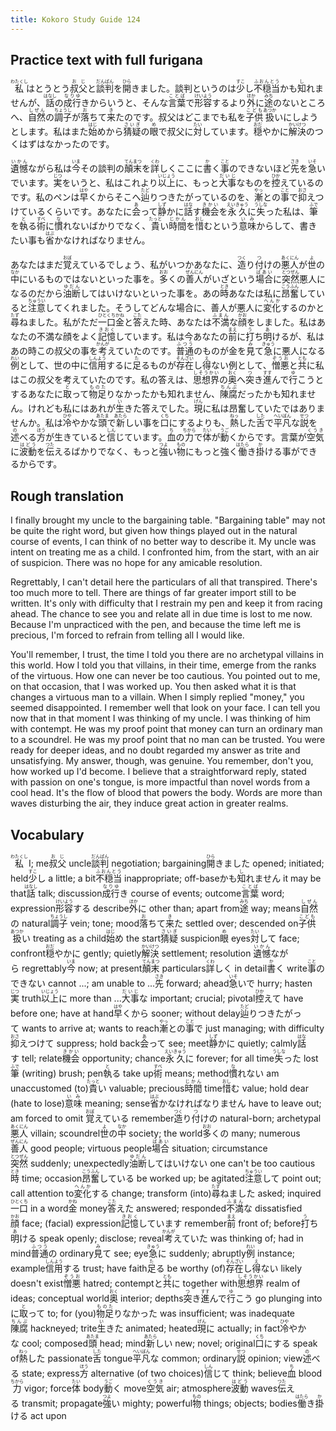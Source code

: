 ```yaml
---
title: Kokoro Study Guide 124
---
```


## Practice text with full furigana

<p>
<ruby><rb>私</rb><rt>わたくし</rt></ruby>はとうとう<ruby><rb>叔父</rb><rt>おじ</rt></ruby>と<ruby><rb>談判</rb><rt>だんぱん</rt></ruby>を<ruby><rb>開</rb><rt>ひら</rt></ruby>きました。談判というのは<ruby><rb>少</rb><rt>すこ</rt></ruby>し<ruby><rb>不穏当</rb><rt>ふおんとう</rt></ruby>かも<ruby><rb>知</rb><rt>し</rt></ruby>れませんが、<ruby><rb>話</rb><rt>はなし</rt></ruby>の<ruby><rb>成行</rb><rt>なりゆ</rt></ruby>きからいうと、そんな<ruby><rb>言葉</rb><rt>ことば</rt></ruby>で<ruby><rb>形容</rb><rt>けいよう</rt></ruby>するより<ruby><rb>外</rb><rt>ほか</rt></ruby>に<ruby><rb>途</rb><rt>みち</rt></ruby>のないところへ、<ruby><rb>自然</rb><rt>しぜん</rt></ruby>の<ruby><rb>調子</rb><rt>ちょうし</rt></ruby>が<ruby><rb>落</rb><rt>お</rt></ruby>ちて<ruby><rb>来</rb><rt>き</rt></ruby>たのです。叔父はどこまでも私を<ruby><rb>子供</rb><rt>こども</rt></ruby><ruby><rb>扱</rb><rt>あつか</rt></ruby>いにしようとします。私はまた<ruby><rb>始</rb><rt>はじ</rt></ruby>めから<ruby><rb>猜疑</rb><rt>さいぎ</rt></ruby>の<ruby><rb>眼</rb><rt>め</rt></ruby>で叔父に<ruby><rb>対</rb><rt>たい</rt></ruby>しています。<ruby><rb>穏</rb><rt>おだ</rt></ruby>やかに<ruby><rb>解決</rb><rt>かいけつ</rt></ruby>のつくはずはなかったのです。
</p>

<p>
<ruby><rb>遺憾</rb><rt>いかん</rt></ruby>ながら私は<ruby><rb>今</rb><rt>いま</rt></ruby>その談判の<ruby><rb>顛末</rb><rt>てんまつ</rt></ruby>を<ruby><rb>詳</rb><rt>くわ</rt></ruby>しくここに<ruby><rb>書</rb><rt>か</rt></ruby>く<ruby><rb>事</rb><rt>こと</rt></ruby>のできないほど<ruby><rb>先</rb><rt>さき</rt></ruby>を<ruby><rb>急</rb><rt>いそ</rt></ruby>いでいます。<ruby><rb>実</rb><rt>じつ</rt></ruby>をいうと、私はこれより<ruby><rb>以上</rb><rt>いじょう</rt></ruby>に、もっと<ruby><rb>大事</rb><rt>だいじ</rt></ruby>なものを<ruby><rb>控</rb><rt>ひか</rt></ruby>えているのです。私のペンは<ruby><rb>早</rb><rt>はや</rt></ruby>くからそこへ<ruby><rb>辿</rb><rt>たど</rt></ruby>りつきたがっているのを、<ruby><rb>漸</rb><rt>やっ</rt></ruby>との<ruby><rb>事</rb><rt>こと</rt></ruby>で<ruby><rb>抑</rb><rt>おさ</rt></ruby>えつけているくらいです。あなたに<ruby><rb>会</rb><rt>あ</rt></ruby>って<ruby><rb>静</rb><rt>しず</rt></ruby>かに<ruby><rb>話</rb><rt>はな</rt></ruby>す<ruby><rb>機会</rb><rt>きかい</rt></ruby>を<ruby><rb>永久</rb><rt>えいきゅう</rt></ruby>に<ruby><rb>失</rb><rt>うしな</rt></ruby>った私は、<ruby><rb>筆</rb><rt>ふで</rt></ruby>を<ruby><rb>執</rb><rt>と</rt></ruby>る<ruby><rb>術</rb><rt>すべ</rt></ruby>に<ruby><rb>慣</rb><rt>な</rt></ruby>れないばかりでなく、<ruby><rb>貴</rb><rt>たっと</rt></ruby>い<ruby><rb>時間</rb><rt>じかん</rt></ruby>を<ruby><rb>惜</rb><rt>おし</rt></ruby>むという<ruby><rb>意味</rb><rt>いみ</rt></ruby>からして、書きたい事も<ruby><rb>省</rb><rt>はぶ</rt></ruby>かなければなりません。
</p>

<p>
あなたはまだ<ruby><rb>覚</rb><rt>おぼ</rt></ruby>えているでしょう、私がいつかあなたに、<ruby><rb>造</rb><rt>つく</rt></ruby>り<ruby><rb>付</rb><rt>つ</rt></ruby>けの<ruby><rb>悪人</rb><rt>あくにん</rt></ruby>が<ruby><rb>世</rb><rt>よ</rt></ruby>の<ruby><rb>中</rb><rt>なか</rt></ruby>にいるものではないといった事を。<ruby><rb>多</rb><rt>おお</rt></ruby>くの<ruby><rb>善人</rb><rt>ぜんにん</rt></ruby>がいざという<ruby><rb>場合</rb><rt>ばあい</rt></ruby>に<ruby><rb>突然</rb><rt>とつぜん</rt></ruby>悪人になるのだから<ruby><rb>油断</rb><rt>ゆだん</rt></ruby>してはいけないといった事を。あの<ruby><rb>時</rb><rt>とき</rt></ruby>あなたは私に<ruby><rb>昂奮</rb><rt>こうふん</rt></ruby>していると<ruby><rb>注意</rb><rt>ちゅうい</rt></ruby>してくれました。そうしてどんな場合に、善人が悪人に<ruby><rb>変化</rb><rt>へんか</rt></ruby>するのかと<ruby><rb>尋</rb><rt>たず</rt></ruby>ねました。私がただ<ruby><rb>一口</rb><rt>ひとくち</rt></ruby><ruby><rb>金</rb><rt>かね</rt></ruby>と<ruby><rb>答</rb><rt>こた</rt></ruby>えた時、あなたは<ruby><rb>不満</rb><rt>ふまん</rt></ruby>な<ruby><rb>顔</rb><rt>かお</rt></ruby>をしました。私はあなたの不満な顔をよく<ruby><rb>記憶</rb><rt>きおく</rt></ruby>しています。私は今あなたの<ruby><rb>前</rb><rt>まえ</rt></ruby>に<ruby><rb>打</rb><rt>う</rt></ruby>ち<ruby><rb>明</rb><rt>あ</rt></ruby>けるが、私はあの時この叔父の事を<ruby><rb>考</rb><rt>かんが</rt></ruby>えていたのです。<ruby><rb>普通</rb><rt>ふつう</rt></ruby>のものが金を<ruby><rb>見</rb><rt>み</rt></ruby>て<ruby><rb>急</rb><rt>きゅう</rt></ruby>に悪人になる<ruby><rb>例</rb><rt>れい</rt></ruby>として、世の中に<ruby><rb>信用</rb><rt>しんよう</rt></ruby>するに<ruby><rb>足</rb><rt>た</rt></ruby>るものが<ruby><rb>存在</rb><rt>そんざい</rt></ruby>し<ruby><rb>得</rb><rt>え</rt></ruby>ない例として、<ruby><rb>憎悪</rb><rt>ぞうお</rt></ruby>と<ruby><rb>共</rb><rt>とも</rt></ruby>に私はこの叔父を考えていたのです。私の答えは、<ruby><rb>思想界</rb><rt>しそうかい</rt></ruby>の<ruby><rb>奥</rb><rt>おく</rt></ruby>へ<ruby><rb>突</rb><rt>つ</rt></ruby>き<ruby><rb>進</rb><rt>すす</rt></ruby>んで<ruby><rb>行</rb><rt>ゆ</rt></ruby>こうとするあなたに<ruby><rb>取</rb><rt>と</rt></ruby>って<ruby><rb>物足</rb><rt>ものた</rt></ruby>りなかったかも知れません、<ruby><rb>陳腐</rb><rt>ちんぷ</rt></ruby>だったかも知れません。けれども私にはあれが<ruby><rb>生</rb><rt>い</rt></ruby>きた答えでした。<ruby><rb>現</rb><rt>げん</rt></ruby>に私は昂奮していたではありませんか。私は<ruby><rb>冷</rb><rt>ひや</rt></ruby>やかな<ruby><rb>頭</rb><rt>あたま</rt></ruby>で<ruby><rb>新</rb><rt>あたら</rt></ruby>しい事を<ruby><rb>口</rb><rt>くち</rt></ruby>にするよりも、<ruby><rb>熱</rb><rt>ねっ</rt></ruby>した<ruby><rb>舌</rb><rt>した</rt></ruby>で<ruby><rb>平凡</rb><rt>へいぼん</rt></ruby>な<ruby><rb>説</rb><rt>せつ</rt></ruby>を<ruby><rb>述</rb><rt>の</rt></ruby>べる<ruby><rb>方</rb><rt>ほう</rt></ruby>が生きていると<ruby><rb>信</rb><rt>しん</rt></ruby>じています。<ruby><rb>血</rb><rt>ち</rt></ruby>の<ruby><rb>力</rb><rt>ちから</rt></ruby>で<ruby><rb>体</rb><rt>たい</rt></ruby>が<ruby><rb>動</rb><rt>うご</rt></ruby>くからです。言葉が<ruby><rb>空気</rb><rt>くうき</rt></ruby>に<ruby><rb>波動</rb><rt>はどう</rt></ruby>を<ruby><rb>伝</rb><rt>つた</rt></ruby>えるばかりでなく、もっと<ruby><rb>強</rb><rt>つよ</rt></ruby>い<ruby><rb>物</rb><rt>もの</rt></ruby>にもっと強く<ruby><rb>働</rb><rt>はたら</rt></ruby>き<ruby><rb>掛</rb><rt>か</rt></ruby>ける事ができるからです。
</p>


## Rough translation

I finally brought my uncle to the bargaining table. "Bargaining table" may not be quite the right word, but given how things played out in the natural course of events, I can think of no better way to describe it. My uncle was intent on treating me as a child. I confronted him, from the start, with an air of suspicion. There was no hope for any amicable resolution.

Regrettably, I can't detail here the particulars of all that transpired. There's too much more to tell. There are things of far greater import still to be written. It's only with difficulty that I restrain my pen and keep it from racing ahead. The chance to see you and relate all in due time is lost to me now. Because I'm unpracticed with the pen, and because the time left me is precious, I'm forced to refrain from telling all I would like.

You'll remember, I trust, the time I told you there are no archetypal villains in this world. How I told you that villains, in their time, emerge from the ranks of the virtuous. How one can never be too cautious. You pointed out to me, on that occasion, that I was worked up. You then asked what it is that changes a virtuous man to a villain. When I simply replied "money," you seemed disappointed. I remember well that look on your face. I can tell you now that in that moment I was thinking of my uncle. I was thinking of him with contempt. He was my proof point that money can turn an ordinary man to a scoundrel. He was my proof point that no man can be trusted. You were ready for deeper ideas, and no doubt regarded my answer as trite and unsatisfying. My answer, though, was genuine. You remember, don't you, how worked up I'd become. I believe that a straightforward reply, stated with passion on one's tongue, is more impactful than novel words from a cool head. It's the flow of blood that powers the body. Words are more than waves disturbing the air, they induce great action in greater realms.         


## Vocabulary

<p>
<span class="vocabstudy"><ruby><rb>私</rb><rt>わたくし</rt></ruby>&nbsp;I; me</span><span class="vocabstudy"><ruby><rb>叔父</rb><rt>おじ</rt></ruby>&nbsp;uncle</span><span class="vocabstudy"><ruby><rb>談判</rb><rt>だんぱん</rt></ruby>&nbsp;negotiation; bargaining</span><span class="vocabstudy"><ruby><rb>開</rb><rt>ひら</rt></ruby>きました&nbsp;opened; initiated; held</span><span class="vocabstudy"><ruby><rb>少</rb><rt>すこ</rt></ruby>し&nbsp;a little; a bit</span><span class="vocabstudy"><ruby><rb>不穏当</rb><rt>ふおんとう</rt></ruby>&nbsp;inappropriate; off-base</span><span class="vocabstudy">かも<ruby><rb>知</rb><rt>し</rt></ruby>れません&nbsp;it may be that</span><span class="vocabstudy"><ruby><rb>話</rb><rt>はなし</rt></ruby>&nbsp;talk; discussion</span><span class="vocabstudy"><ruby><rb>成行</rb><rt>なりゆ</rt></ruby>き&nbsp;course of events; outcome</span><span class="vocabstudy"><ruby><rb>言葉</rb><rt>ことば</rt></ruby>&nbsp;word; expression</span><span class="vocabstudy"><ruby><rb>形容</rb><rt>けいよう</rt></ruby>する&nbsp;describe</span><span class="vocabstudy"><ruby><rb>外</rb><rt>ほか</rt></ruby>に&nbsp;other than; apart from</span><span class="vocabstudy"><ruby><rb>途</rb><rt>みち</rt></ruby>&nbsp;way; means</span><span class="vocabstudy"><ruby><rb>自然</rb><rt>しぜん</rt></ruby>の&nbsp;natural</span><span class="vocabstudy"><ruby><rb>調子</rb><rt>ちょうし</rt></ruby>&nbsp;vein; tone; mood</span><span class="vocabstudy"><ruby><rb>落</rb><rt>お</rt></ruby>ちて<ruby><rb>来</rb><rt>き</rt></ruby>た&nbsp;settled over; descended on</span><span class="vocabstudy"><ruby><rb>子供</rb><rt>こども</rt></ruby><ruby><rb>扱</rb><rt>あつか</rt></ruby>い&nbsp;treating as a child</span><span class="vocabstudy"><ruby><rb>始</rb><rt>はじ</rt></ruby>め&nbsp;the start</span><span class="vocabstudy"><ruby><rb>猜疑</rb><rt>さいぎ</rt></ruby>&nbsp;suspicion</span><span class="vocabstudy"><ruby><rb>眼</rb><rt>め</rt></ruby>&nbsp;eyes</span><span class="vocabstudy"><ruby><rb>対</rb><rt>たい</rt></ruby>して&nbsp;face; confront</span><span class="vocabstudy"><ruby><rb>穏</rb><rt>おだ</rt></ruby>やかに&nbsp;gently; quietly</span><span class="vocabstudy"><ruby><rb>解決</rb><rt>かいけつ</rt></ruby>&nbsp;settlement; resolution</span>
<span class="vocabstudy"><ruby><rb>遺憾</rb><rt>いかん</rt></ruby>ながら&nbsp;regrettably</span><span class="vocabstudy"><ruby><rb>今</rb><rt>いま</rt></ruby>&nbsp;now; at present</span><span class="vocabstudy"><ruby><rb>顛末</rb><rt>てんまつ</rt></ruby>&nbsp;particulars</span><span class="vocabstudy"><ruby><rb>詳</rb><rt>くわ</rt></ruby>しく&nbsp;in detail</span><span class="vocabstudy"><ruby><rb>書</rb><rt>か</rt></ruby>く&nbsp;write</span><span class="vocabstudy"><ruby><rb>事</rb><rt>こと</rt></ruby>のできない&nbsp;cannot ...; am unable to ...</span><span class="vocabstudy"><ruby><rb>先</rb><rt>さき</rt></ruby>&nbsp;forward; ahead</span><span class="vocabstudy"><ruby><rb>急</rb><rt>いそ</rt></ruby>いで&nbsp;hurry; hasten</span><span class="vocabstudy"><ruby><rb>実</rb><rt>じつ</rt></ruby>&nbsp;truth</span><span class="vocabstudy"><ruby><rb>以上</rb><rt>いじょう</rt></ruby>に&nbsp;more than ...</span><span class="vocabstudy"><ruby><rb>大事</rb><rt>だいじ</rt></ruby>な&nbsp;important; crucial; pivotal</span><span class="vocabstudy"><ruby><rb>控</rb><rt>ひか</rt></ruby>えて&nbsp;have before one; have at hand</span><span class="vocabstudy"><ruby><rb>早</rb><rt>はや</rt></ruby>くから&nbsp;sooner; without delay</span><span class="vocabstudy"><ruby><rb>辿</rb><rt>たど</rt></ruby>りつきたがって&nbsp;wants to arrive at; wants to reach</span><span class="vocabstudy"><ruby><rb>漸</rb><rt>やっ</rt></ruby>との<ruby><rb>事</rb><rt>こと</rt></ruby>で&nbsp;just managing; with difficulty</span><span class="vocabstudy"><ruby><rb>抑</rb><rt>おさ</rt></ruby>えつけて&nbsp;suppress; hold back</span><span class="vocabstudy"><ruby><rb>会</rb><rt>あ</rt></ruby>って&nbsp;see; meet</span><span class="vocabstudy"><ruby><rb>静</rb><rt>しず</rt></ruby>かに&nbsp;quietly; calmly</span><span class="vocabstudy"><ruby><rb>話</rb><rt>はな</rt></ruby>す&nbsp;tell; relate</span><span class="vocabstudy"><ruby><rb>機会</rb><rt>きかい</rt></ruby>&nbsp;opportunity; chance</span><span class="vocabstudy"><ruby><rb>永久</rb><rt>えいきゅう</rt></ruby>に&nbsp;forever; for all time</span><span class="vocabstudy"><ruby><rb>失</rb><rt>うしな</rt></ruby>った&nbsp;lost</span><span class="vocabstudy"><ruby><rb>筆</rb><rt>ふで</rt></ruby>&nbsp;(writing) brush; pen</span><span class="vocabstudy"><ruby><rb>執</rb><rt>と</rt></ruby>る&nbsp;take up</span><span class="vocabstudy"><ruby><rb>術</rb><rt>すべ</rt></ruby>&nbsp;means; method</span><span class="vocabstudy"><ruby><rb>慣</rb><rt>な</rt></ruby>れない&nbsp;am unaccustomed (to)</span><span class="vocabstudy"><ruby><rb>貴</rb><rt>たっと</rt></ruby>い&nbsp;valuable; precious</span><span class="vocabstudy"><ruby><rb>時間</rb><rt>じかん</rt></ruby>&nbsp;time</span><span class="vocabstudy"><ruby><rb>惜</rb><rt>おし</rt></ruby>む&nbsp;value; hold dear (hate to lose)</span><span class="vocabstudy"><ruby><rb>意味</rb><rt>いみ</rt></ruby>&nbsp;meaning; sense</span><span class="vocabstudy"><ruby><rb>省</rb><rt>はぶ</rt></ruby>かなければなりません&nbsp;have to leave out; am forced to omit</span>
<span class="vocabstudy"><ruby><rb>覚</rb><rt>おぼ</rt></ruby>えている&nbsp;remember</span><span class="vocabstudy"><ruby><rb>造</rb><rt>つく</rt></ruby>り<ruby><rb>付</rb><rt>つ</rt></ruby>けの&nbsp;natural-born; archetypal</span><span class="vocabstudy"><ruby><rb>悪人</rb><rt>あくにん</rt></ruby>&nbsp;villain; scoundrel</span><span class="vocabstudy"><ruby><rb>世</rb><rt>よ</rt></ruby>の<ruby><rb>中</rb><rt>なか</rt></ruby>&nbsp;society; the world</span><span class="vocabstudy"><ruby><rb>多</rb><rt>おお</rt></ruby>くの&nbsp;many; numerous</span><span class="vocabstudy"><ruby><rb>善人</rb><rt>ぜんにん</rt></ruby>&nbsp;good people; virtuous people</span><span class="vocabstudy"><ruby><rb>場合</rb><rt>ばあい</rt></ruby>&nbsp;situation; circumstance</span><span class="vocabstudy"><ruby><rb>突然</rb><rt>とつぜん</rt></ruby>&nbsp;suddenly; unexpectedly</span><span class="vocabstudy"><ruby><rb>油断</rb><rt>ゆだん</rt></ruby>してはいけない&nbsp;one can't be too cautious</span><span class="vocabstudy"><ruby><rb>時</rb><rt>とき</rt></ruby>&nbsp;time; occasion</span><span class="vocabstudy"><ruby><rb>昂奮</rb><rt>こうふん</rt></ruby>している&nbsp;be worked up; be agitated</span><span class="vocabstudy"><ruby><rb>注意</rb><rt>ちゅうい</rt></ruby>して&nbsp;point out; call attention to</span><span class="vocabstudy"><ruby><rb>変化</rb><rt>へんか</rt></ruby>する&nbsp;change; transform (into)</span><span class="vocabstudy"><ruby><rb>尋</rb><rt>たず</rt></ruby>ねました&nbsp;asked; inquired</span><span class="vocabstudy"><ruby><rb>一口</rb><rt>ひとくち</rt></ruby>&nbsp;in a word</span><span class="vocabstudy"><ruby><rb>金</rb><rt>かね</rt></ruby>&nbsp;money</span><span class="vocabstudy"><ruby><rb>答</rb><rt>こた</rt></ruby>えた&nbsp;answered; responded</span><span class="vocabstudy"><ruby><rb>不満</rb><rt>ふまん</rt></ruby>な&nbsp;dissatisfied</span><span class="vocabstudy"><ruby><rb>顔</rb><rt>かお</rt></ruby>&nbsp;face; (facial) expression</span><span class="vocabstudy"><ruby><rb>記憶</rb><rt>きおく</rt></ruby>しています&nbsp;remember</span><span class="vocabstudy"><ruby><rb>前</rb><rt>まえ</rt></ruby>&nbsp;front of; before</span><span class="vocabstudy"><ruby><rb>打</rb><rt>う</rt></ruby>ち<ruby><rb>明</rb><rt>あ</rt></ruby>ける&nbsp;speak openly; disclose; reveal</span><span class="vocabstudy"><ruby><rb>考</rb><rt>かんが</rt></ruby>えていた&nbsp;was thinking of; had in mind</span><span class="vocabstudy"><ruby><rb>普通</rb><rt>ふつう</rt></ruby>の&nbsp;ordinary</span><span class="vocabstudy"><ruby><rb>見</rb><rt>み</rt></ruby>て&nbsp;see; eye</span><span class="vocabstudy"><ruby><rb>急</rb><rt>きゅう</rt></ruby>に&nbsp;suddenly; abruptly</span><span class="vocabstudy"><ruby><rb>例</rb><rt>れい</rt></ruby>&nbsp;instance; example</span><span class="vocabstudy"><ruby><rb>信用</rb><rt>しんよう</rt></ruby>する&nbsp;trust; have faith</span><span class="vocabstudy"><ruby><rb>足</rb><rt>た</rt></ruby>る&nbsp;be worthy (of)</span><span class="vocabstudy"><ruby><rb>存在</rb><rt>そんざい</rt></ruby>し<ruby><rb>得</rb><rt>え</rt></ruby>ない&nbsp;likely doesn't exist</span><span class="vocabstudy"><ruby><rb>憎悪</rb><rt>ぞうお</rt></ruby>&nbsp;hatred; contempt</span><span class="vocabstudy">と<ruby><rb>共</rb><rt>とも</rt></ruby>に&nbsp;together with</span><span class="vocabstudy"><ruby><rb>思想界</rb><rt>しそうかい</rt></ruby>&nbsp;realm of ideas; conceptual world</span><span class="vocabstudy"><ruby><rb>奥</rb><rt>おく</rt></ruby>&nbsp;interior; depths</span><span class="vocabstudy"><ruby><rb>突</rb><rt>つ</rt></ruby>き<ruby><rb>進</rb><rt>すす</rt></ruby>んで<ruby><rb>行</rb><rt>ゆ</rt></ruby>こう&nbsp;go plunging into</span><span class="vocabstudy">に<ruby><rb>取</rb><rt>と</rt></ruby>って&nbsp;to; for (you)</span><span class="vocabstudy"><ruby><rb>物足</rb><rt>ものた</rt></ruby>りなかった&nbsp;was insufficient; was inadequate</span><span class="vocabstudy"><ruby><rb>陳腐</rb><rt>ちんぷ</rt></ruby>&nbsp;hackneyed; trite</span><span class="vocabstudy"><ruby><rb>生</rb><rt>い</rt></ruby>きた&nbsp;animated; heated</span><span class="vocabstudy"><ruby><rb>現</rb><rt>げん</rt></ruby>に&nbsp;actually; in fact</span><span class="vocabstudy"><ruby><rb>冷</rb><rt>ひや</rt></ruby>やかな&nbsp;cool; composed</span><span class="vocabstudy"><ruby><rb>頭</rb><rt>あたま</rt></ruby>&nbsp;head; mind</span><span class="vocabstudy"><ruby><rb>新</rb><rt>あたら</rt></ruby>しい&nbsp;new; novel; original</span><span class="vocabstudy"><ruby><rb>口</rb><rt>くち</rt></ruby>にする&nbsp;speak of</span><span class="vocabstudy"><ruby><rb>熱</rb><rt>ねっ</rt></ruby>した&nbsp;passionate</span><span class="vocabstudy"><ruby><rb>舌</rb><rt>した</rt></ruby>&nbsp;tongue</span><span class="vocabstudy"><ruby><rb>平凡</rb><rt>へいぼん</rt></ruby>な&nbsp;common; ordinary</span><span class="vocabstudy"><ruby><rb>説</rb><rt>せつ</rt></ruby>&nbsp;opinion; view</span><span class="vocabstudy"><ruby><rb>述</rb><rt>の</rt></ruby>べる&nbsp;state; express</span><span class="vocabstudy"><ruby><rb>方</rb><rt>ほう</rt></ruby>&nbsp;alternative (of two choices)</span><span class="vocabstudy"><ruby><rb>信</rb><rt>しん</rt></ruby>じて&nbsp;think; believe</span><span class="vocabstudy"><ruby><rb>血</rb><rt>ち</rt></ruby>&nbsp;blood</span><span class="vocabstudy"><ruby><rb>力</rb><rt>ちから</rt></ruby>&nbsp;vigor; force</span><span class="vocabstudy"><ruby><rb>体</rb><rt>たい</rt></ruby>&nbsp;body</span><span class="vocabstudy"><ruby><rb>動</rb><rt>うご</rt></ruby>く&nbsp;move</span><span class="vocabstudy"><ruby><rb>空気</rb><rt>くうき</rt></ruby>&nbsp;air; atmosphere</span><span class="vocabstudy"><ruby><rb>波動</rb><rt>はどう</rt></ruby>&nbsp;waves</span><span class="vocabstudy"><ruby><rb>伝</rb><rt>つた</rt></ruby>える&nbsp;transmit; propagate</span><span class="vocabstudy"><ruby><rb>強</rb><rt>つよ</rt></ruby>い&nbsp;mighty; powerful</span><span class="vocabstudy"><ruby><rb>物</rb><rt>もの</rt></ruby>&nbsp;things; objects; bodies</span><span class="vocabstudy"><ruby><rb>働</rb><rt>はたら</rt></ruby>き<ruby><rb>掛</rb><rt>か</rt></ruby>ける&nbsp;act upon</span>
</p>
